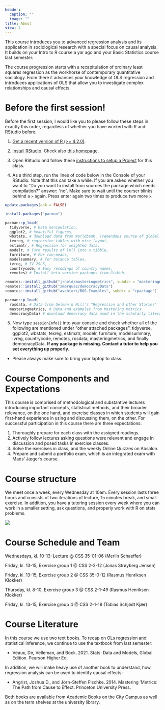 ```yaml
---
header:
  caption: ""
  image: ""
title: About
view: 2
---
```


This course introduces you to advanced regression analysis and its application in sociological research with a special focus on causal analysis. It builds on your Intro to R course a yar ago and your Basic Statistics course last semester.

The course progression starts with a recapitulation of ordinary least squares regression as the workhorse of 
contemporary quantitative sociology. From there it advances your knowledge of OLS regression and introduces applications of OLS that allow you to investigate complex relationships and causal effects.

# Before the first session!

Before the first session, I would like you to please follow these steps in exactly this order, regardless of whether you have worked with R and RStudio before.

1. [Get a recent version of R (>= 4.2.0)](https://mirrors.dotsrc.org/cran/).

2. [Install RStudio](https://rstudio.com/products/rstudio/download/#download). Check also [this homepage](https://psyteachr.github.io/msc-data-skills/installingr.html#installing-base-r). 

3. Open RStudio and follow these [instructions to setup a Project](Lectures/0-Prep/0-Prep.html) for this class.

4. As a third step, run the lines of code below in the Console of your RStudio. Note that this can take a while. If you are asked whether you want to "Do you want to install from sources the package which needs compilation?" answer: "no". Make sure to wait until the courser blinks behind a `>` again. Press enter again two times to produce two more `>`.

```r
update.packages(ask = FALSE)

install.packages("pacman")

pacman::p_load(
  tidyverse, # Data manipulation,
  ggplot2, # beautiful figures,
  wbstats, # download data from Worldbank. Tremendous source of global socio-economic data.
  texreg, # regression tables with nice layout,
  estimatr, # Regression for weighted data,
  modelr, # Turn results of lm() into a tibble,
  furniture, # For row-means,
  modelsummary, # for balance tables,
  ivreg, # IV 2SLS,
  countrycode, # Easy recodings of country names,
  remotes) # Install beta version packages from GitHub.

remotes::install_github("jrnold/masteringmetrics", subdir = "masteringmetrics")
remotes::install_github("xmarquez/democracyData")
remotes::install_github("avehtari/ROS-Examples", subdir = "rpackage")

pacman::p_load(
  rosdata, # Data from Gelman & Hill's "Regression and other Stories"
  masteringmetrics, # Data and examples from Mastering Metrics
  democracyData) # download democracy data used in the scholarly literature.
```

5. Now type `sessionInfo()` into your console and check whether all of the following are mentioned under "other attached packages": tidyverse, ggplot2, wbstats, texreg,   estimatr, modelr, furniture,  modelsummary, ivreg, countrycode, remotes, rosdata, masteringmetrics, and finally democracyData. **If any package is missing. Contact a tutor to help you set everything up properly.**
  
- Please always make sure to bring your laptop to class.

# Course Components and Expectations 

This course is comprised of methodological and substantive lectures introducing important 
concepts, statistical methods, and their broader relevance, on the one hand, and exercise classes in 
which students will gain first-hand experience in using and discussing them, on the other. For successful participation in this course there are three expectations: 

1. Thoroughly prepare for each class with the assigned readings. 
2. Actively follow lectures asking questions were relevant and engage in discussion and posed tasks in exercise classes. 
3. Solve the exercises in class, and the weekly Online Quizzes on Absalon.
3. Prepare and submit a portfolio exam, which is an integrated exam with Mads' Jæger's course.

# Course structure

We meet once a week, every Wednesday at 10am. Every session lasts three hours and consists of two iterations of lecture, 15 minutes break, and small exercise. In addition, you have a tutoring session every week where you can work in a smaller setting, ask questions, and properly work with R on stats problems.

![](Lectures/1-Intro/img/Structure.png)

# Course Schedule and Team

Wednesdays, kl. 10-13: Lecture @ CSS 35-01-06 (Merlin Schaeffer) 

Friday, kl. 13-15, Exercise group 1 @ CSS 2-2-12 (Jonas Strøyberg Jensen)

Friday, kl. 13-15, Exercise group 2 @ CSS 35-0-12 (Rasmus Henriksen Klokker)

Thursday, kl. 8-10, Exercise group 3 @ CSS 2-1-49 (Rasmus Henriksen Klokker)

Friday, kl. 13-15, Exercise group 4 @ CSS 2-1-18 (Tobias Schjødt Kjær)

# Course Literature 
In this course we use two text books. To recap on OLs regression and statistical inference, we continue to use the textbook from last semester:

- Veaux, De, Velleman, and Bock. 2021. Stats: Data and Models, Global Edition. Pearson Higher Ed.

In addition, we will make heavy use of another book to understand, how regression analysis can be used to identify causal effects:

- Angrist, Joshua D., and Jörn-Steffen Pischke. 2014. Mastering ’Metrics: The Path from Cause to Effect. Princeton University Press.

Both books are available from Academic Books on the City Campus as well as on the term 
shelves at the university library.


